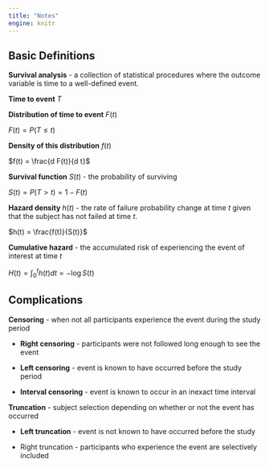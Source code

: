 ```yaml
---
title: "Notes"
engine: knitr
---
```


## Basic Definitions

**Survival analysis** - a collection of statistical procedures where the outcome variable is time to a well-defined event.

**Time to event** $T$

**Distribution of time to event** $F(t)$

$F(t) = P(T \le t)$

**Density of this distribution** $f(t)$

$f(t) = \frac{d F(t)}{d t}$

**Survival function** $S(t)$ - the probability of surviving

$S(t) = P(T > t) = 1 - F(t)$

**Hazard density** $h(t)$ - the rate of failure probability change at time $t$ given that the subject has not failed at time $t$.

$h(t) = \frac{f(t)}{S(t)}$

**Cumulative hazard** - the accumulated risk of experiencing the event of interest at time $t$

$H(t) = \int^t_0 h(t) dt = -\log S(t)$

## Complications

**Censoring** - when not all participants experience the event during the study period

-   **Right censoring** - participants were not followed long enough to see the event

-   **Left censoring** - event is known to have occurred before the study period

-   **Interval censoring** - event is known to occur in an inexact time interval

**Truncation** - subject selection depending on whether or not the event has occurred

-   **Left truncation** - event is not known to have occurred before the study

-   Right truncation - participants who experience the event are selectively included